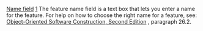 [[Property:title|Name field]]
[[Property:weight|1]]
The feature name field is a text box that lets you enter a name for the feature. For help on how to choose the right name for a feature, see: [http://www.eiffel.com/doc/oosc/ Object-Oriented Software Construction, Second Edition] , paragraph 26.2. 

{{warning| '''Warning''': EiffelStudio performs no validation on the name you choose. For example if you type a space in it, it will generate the code, and detect a syntax error only when compiling. }}





